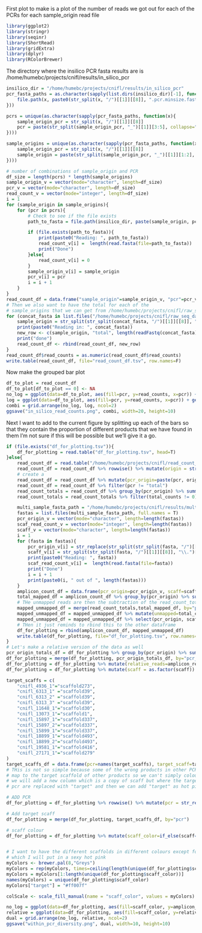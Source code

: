 First plot to make is a plot of the number of reads we got out for each of the PCRs for each sample_origin read file
```R
library(ggplot2)
library(stringr)
library(seqinr)
library(ShortRead)
library(gridExtra)
library(dplyr)
library(RColorBrewer)
```

The directory where the insilico PCR fasta results are is /home/humebc/projects/cnifl/results/in_silico_pcr
```R
insilico_dir = "/home/humebc/projects/cnifl/results/in_silico_pcr"
pcr_fasta_paths = as.character(sapply(list.dirs(insilico_dir)[-1], function(x){
    file.path(x, paste0(str_split(x, "/")[[1]][[8]], ".pcr.minsize.fasta"))
}))

pcrs = unique(as.character(sapply(pcr_fasta_paths, function(x){
    sample_origin_pcr = str_split(x, "/")[[1]][[8]]
    pcr = paste(str_split(sample_origin_pcr, "_")[[1]][3:5], collapse="_")
})))

sample_origins = unique(as.character(sapply(pcr_fasta_paths, function(x){
    sample_origin_pcr = str_split(x, "/")[[1]][[8]]
    sample_origin = paste(str_split(sample_origin_pcr, "_")[[1]][1:2], collapse="_")
})))

# number of combinations of sample_origin and PCR
df_size = length(pcrs) * length(sample_origins)
sample_origin_v = vector(mode="character", length=df_size)
pcr_v = vector(mode="character", length=df_size)
read_count_v = vector(mode="integer", length=df_size)
i = 1
for (sample_origin in sample_origins){
    for (pcr in pcrs){
        # Check to see if the file exists
        path_to_fasta = file.path(insilico_dir, paste(sample_origin, pcr, sep="_"), paste0(paste(sample_origin, pcr, sep="_"), ".pcr.minsize.fasta"))

        if (file.exists(path_to_fasta)){
            print(paste0("Reading: ", path_to_fasta))
            read_count_v[i] =  length(read.fasta(file=path_to_fasta))
            print("Done")
        }else{
            read_count_v[i] = 0
        }
        sample_origin_v[i] = sample_origin
        pcr_v[i] = pcr
        i = i + 1
    }
}
read_count_df = data.frame("sample_origin"=sample_origin_v, "pcr"=pcr_v, "read_counts"=read_count_v)
# Then we also want to have the total for each of the
# sample_origins that we can get from /home/humebc/projects/cnifl/raw_seq_data/concatenated_files
for (concat_fasta in list.files("/home/humebc/projects/cnifl/raw_seq_data/concatenated_files", pattern="fastq.gz", full.names=T)){
    sample_origin = str_split(str_split(concat_fasta, "/")[[1]][[8]], "\\.")[[1]][[1]]
    print(paste0("Reading in: ", concat_fasta))
    new_row <- c(sample_origin, "total", length(readFastq(concat_fasta)))
    print("done")
    read_count_df <- rbind(read_count_df, new_row)
}
read_count_df$read_counts = as.numeric(read_count_df$read_counts)
write.table(read_count_df, file="read_count_df.tsv", row.names=F)
```

Now make the grouped bar plot
```R
df_to_plot = read_count_df
df_to_plot[df_to_plot == 0] <- NA
no_log = ggplot(data=df_to_plot, aes(fill=pcr, y=read_counts, x=pcr)) + geom_bar(position="dodge", stat="identity", fill="black") + facet_wrap(~sample_origin) + theme(axis.text.x = element_text(angle = 90)) + ggtitle("in silico PCR reads (no log)")
log = ggplot(data=df_to_plot, aes(fill=pcr, y=read_counts, x=pcr)) + geom_bar(position="dodge", stat="identity", fill="black") + facet_wrap(~sample_origin) + theme(axis.text.x = element_text(angle = 90)) + scale_y_continuous(trans='log10') + ggtitle("in silico PCR reads (log10)")
combi = grid.arrange(no_log, log, ncol=2)
ggsave("in_silico_read_counts.png", combi, width=20, height=10)
```

Next I want to add to the current figure by splitting up each of the bars so that they contain the proportion of different products that we have found in them
I'm not sure if this will be possible but we'll give it a go.
```R
if (file.exists("df_for_plotting.tsv")){
    df_for_plotting = read.table("df_for_plotting.tsv", head=T)
}else{
    read_count_df = read.table("/home/humebc/projects/cnifl/read_count_df.tsv", head=T)
    read_count_df = read_count_df %>% rowwise() %>% mutate(origin = str_split(sample_origin, "_")[[1]][[2]])
    # create a 
    read_count_df = read_count_df %>% mutate(pcr_origin=paste(pcr, origin, sep="_"))
    read_count_df = read_count_df %>% filter(pcr != "total")
    read_count_totals = read_count_df %>% group_by(pcr_origin) %>% summarise(total_counts = sum(read_counts))
    read_count_totals = read_count_totals %>% filter(total_counts != 0)

    multi_sample_fasta_path = "/home/humebc/projects/cnifl/results/multi_sample_single_product_fastas"
    fastas = list.files(multi_sample_fasta_path, full.names = T)
    pcr_origin_v = vector(mode="character", length=length(fastas))
    scaf_read_count_v = vector(mode="integer", length=length(fastas))
    scaff_v = vector(mode="character", length=length(fastas))
    i = 1
    for (fasta in fastas){
        pcr_origin_v[i] = str_replace(str_split(str_split(fasta, "/")[[1]][[8]], "\\.")[[1]][[1]], "_multiSample_fasta", "")
        scaff_v[i] = str_split(str_split(fasta, "/")[[1]][[8]], "\\.")[[1]][[3]]
        print(paste0("Reading: ", fasta))
        scaf_read_count_v[i] =  length(read.fasta(file=fasta))
        print("Done")
        i = i + 1
        print(paste0(i, " out of ", length(fastas)))
    }
    amplicon_count_df = data.frame(pcr_origin=pcr_origin_v, scaff=scaff_v, amplicon_read_count=scaf_read_count_v)
    total_mapped_df = amplicon_count_df %>% group_by(pcr_origin) %>% summarise(total_mapped_reads=sum(amplicon_read_count))
    # THe unmapped reads are then the subtraction of the read_count_totals df and the total_mapped_df
    mapped_unmapped_df = merge(read_count_totals,total_mapped_df, by="pcr_origin")
    mapped_unmapped_df = mapped_unmapped_df %>% mutate(unmapped=total_counts-total_mapped_reads, scaff="unmapped")
    mapped_unmapped_df = mapped_unmapped_df %>% select(pcr_origin, scaff, unmapped) %>% rename(amplicon_read_count=unmapped)
    # THen it just reminds to rbind this to the other dataframe
    df_for_plotting = rbind(amplicon_count_df, mapped_unmapped_df)
    write.table(df_for_plotting, file="df_for_plotting.tsv", row.names=F)
}
# Let's make a relative version of the data as well
pcr_origin_totals_df = df_for_plotting %>% group_by(pcr_origin) %>% summarise(total_counts = sum(amplicon_read_count))
df_for_plotting = merge(df_for_plotting, pcr_origin_totals_df, by="pcr_origin")
df_for_plotting = df_for_plotting %>% mutate(relative_reads=amplicon_read_count/total_counts)
df_for_plotting = df_for_plotting %>% mutate(scaff = as.factor(scaff))

target_scaffs = c(
    "cnifl_4936_1"="scaffold273",
    "cnifl_6313_1" ="scaffold39",
    "cnifl_6313_2" ="scaffold39",
    "cnifl_6313_3" ="scaffold39",
    "cnifl_11648_1"="scaffold30",
    "cnifl_13073_1"="scaffold1",
    "cnifl_15897_1"="scaffold337",
    "cnifl_15897_2"="scaffold337",
    "cnifl_15899_1"="scaffold337",
    "cnifl_18899_1"="scaffold493",
    "cnifl_18899_2"="scaffold493",
    "cnifl_19581_1"="scaffold416",
    "cnifl_27171_1"="scaffold279"
)
target_scaffs_df = data.frame(pcr=names(target_scaffs), target_scaff=target_scaffs)
# THis is not so simple because some of the wrong products in other PCRs
# map to the target scaffold of other products so we can't simply colour by the scaffold.
# we will add a new column which is a copy of scaff but where the target scaffolds for a given
# pcr are replaced with "target" and then we can add "target" as hot pink in the colour scale.

# ADD PCR
df_for_plotting = df_for_plotting %>% rowwise() %>% mutate(pcr = str_replace(str_replace(pcr_origin, "_gdna", ""), "_cdna", "")) %>% mutate(pcr = as.factor(pcr))

# Add target scaff
df_for_plotting = merge(df_for_plotting, target_scaffs_df, by="pcr")

# scaff colour
df_for_plotting = df_for_plotting %>% mutate(scaff_color=if_else(scaff==target_scaff, "target", as.character(scaff)))


# I want to have the different scaffolds in different colours except for our target scaffs
# which I will put in a sexy hot pink
myColors <- brewer.pal(8,"Greys")
myColors = rep(myColors, times=ceiling(length(unique(df_for_plotting$scaff_color))/8))
myColors = myColors[1:length(unique(df_for_plotting$scaff_color))]
names(myColors) = unique(df_for_plotting$scaff_color)
myColors["target"] = "#ff007f"

colScale <- scale_fill_manual(name = "scaff_color", values = myColors)

no_log = ggplot(data=df_for_plotting, aes(fill=scaff_color, y=amplicon_read_count, x=pcr_origin)) + geom_bar(position="stack", stat="identity") + theme_bw() + theme(legend.position="none", axis.text.x = element_text(angle = 90)) + ggtitle("within-PCR amplicon diversity absolute") + colScale
relative = ggplot(data=df_for_plotting, aes(fill=scaff_color, y=relative_reads, x=pcr_origin)) + geom_bar(position="stack", stat="identity") + theme_bw() + theme(legend.position="none", axis.text.x = element_text(angle = 90)) + ggtitle("within-PCR amplicon diversity relative") + colScale
dual = grid.arrange(no_log, relative, ncol=2)
ggsave("within_pcr_diversity.png", dual, width=10, height=10)
```